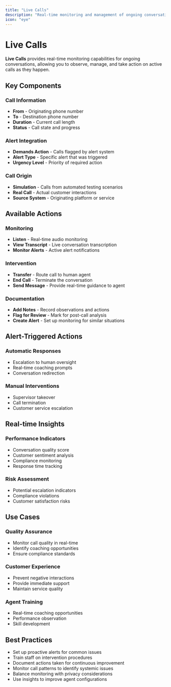 ```yaml
---
title: "Live Calls"
description: "Real-time monitoring and management of ongoing conversations"
icon: "eye"
---
```


# Live Calls

**Live Calls** provides real-time monitoring capabilities for ongoing conversations, allowing you to observe, manage, and take action on active calls as they happen.

## Key Components

### Call Information
- **From** - Originating phone number
- **To** - Destination phone number
- **Duration** - Current call length
- **Status** - Call state and progress

### Alert Integration
- **Demands Action** - Calls flagged by alert system
- **Alert Type** - Specific alert that was triggered
- **Urgency Level** - Priority of required action

### Call Origin
- **Simulation** - Calls from automated testing scenarios
- **Real Call** - Actual customer interactions
- **Source System** - Originating platform or service

## Available Actions

### Monitoring
- **Listen** - Real-time audio monitoring
- **View Transcript** - Live conversation transcription
- **Monitor Alerts** - Active alert notifications

### Intervention
- **Transfer** - Route call to human agent
- **End Call** - Terminate the conversation
- **Send Message** - Provide real-time guidance to agent

### Documentation
- **Add Notes** - Record observations and actions
- **Flag for Review** - Mark for post-call analysis
- **Create Alert** - Set up monitoring for similar situations

## Alert-Triggered Actions

### Automatic Responses
- Escalation to human oversight
- Real-time coaching prompts
- Conversation redirection

### Manual Interventions
- Supervisor takeover
- Call termination
- Customer service escalation

## Real-time Insights

### Performance Indicators
- Conversation quality score
- Customer sentiment analysis
- Compliance monitoring
- Response time tracking

### Risk Assessment
- Potential escalation indicators
- Compliance violations
- Customer satisfaction risks

## Use Cases

### Quality Assurance
- Monitor call quality in real-time
- Identify coaching opportunities
- Ensure compliance standards

### Customer Experience
- Prevent negative interactions
- Provide immediate support
- Maintain service quality

### Agent Training
- Real-time coaching opportunities
- Performance observation
- Skill development

## Best Practices

- Set up proactive alerts for common issues
- Train staff on intervention procedures
- Document actions taken for continuous improvement
- Monitor call patterns to identify systemic issues
- Balance monitoring with privacy considerations
- Use insights to improve agent configurations